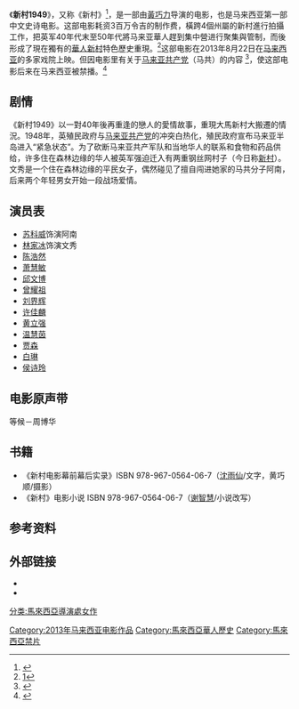 {{Infobox Film
| name               = 新村
| original_name      = 新村1949
| director           = [[黃巧力|黃巧力]]
| producer           = 鄭雄城
| screenplay         = [[黃巧力|黃巧力]] 
| writer             = 
| starring           = [[蘇科威|蘇科威]]、[[林家冰|林家冰]]
| production_company = [[Astro_Shaw|Astro Shaw]]、椰楼映画
| released           = 2013年8月22日（禁映）
2015年（[[Astro集团|Astro]]First 首播）
| runtime            = 1小时37分钟
| country            = {{马来西亚电影產地}}
| language           = [[马来西亚华语|华语]]、[[马来语|马来语]]、[[客家语|客家语]]
}}
《'''新村1949'''》，又称《新村》<ref>{{cite web|url=http://zhongwen.astro.com.my/Default.aspx?TabID=4520&ArticleId=1919&ArticleTabId=1403|title=《新村》 - 《新村》 - 本地圈 - Astro 中文视界|publisher=|deadurl=yes|archiveurl=https://web.archive.org/web/20170825235231/http://zhongwen.astro.com.my/Default.aspx?TabID=4520&ArticleId=1919&ArticleTabId=1403|archivedate=2017年8月25日|df=}}</ref>，是一部由[[黃巧力|黃巧力]]导演的电影，也是马来西亚第一部中文史诗电影。这部电影耗资3百万令吉的制作费，橫跨4個州屬的新村進行拍攝工作，把英军40年代末至50年代將马来亚華人趕到集中營进行聚集與管制，而後形成了現在獨有的[[華人新村|華人新村]]特色歷史重現。<ref>[http://www.lnanews.com/news/馬國電影《新村1949》灑淨及開鏡儀式.html 1]</ref>这部电影在2013年8月22日在[[马来西亚|马来西亚]]的多家戏院上映。但因电影里有关于[[马来亚共产党|马来亚共产党]]（马共）的内容 <ref>{{cite web|url=http://ent.sinchew.com.my/node/32815|title=《新村1949》．第一部大马中文史实电影．唤回新村记忆|date=2012-02-19|publisher=|access-date=2013-07-31|archive-url=https://web.archive.org/web/20180628125036/http://ent.sinchew.com.my/node/32815|archive-date=2018-06-28|dead-url=yes}}</ref>，使这部电影后来在马来西亚被禁播。<ref>{{cite web|url=http://blog.sina.cn/dpool/blog/s/blog_a134e4db0102w64z.html|title=内容掀“赤化”争议《新村1949》搁置上映_leebapa|publisher=|access-date=2017-08-25|archive-date=2020-02-03|archive-url=https://web.archive.org/web/20200203010655/http://blog.sina.cn/dpool/blog/s/blog_a134e4db0102w64z.html|dead-url=no}}</ref>

==剧情==
《新村1949》以一對40年後再重逢的戀人的愛情故事，重現大馬新村大搬遷的情況。1948年，英殖民政府与[[马来亚共产党|马来亚共产党]]的冲突白热化，殖民政府宣布马来亚半岛进入“紧急状态”。为了砍断马来亚共产军队和当地华人的联系和食物和药品供给，许多住在森林边缘的华人被英军强迫迁入有两重钢丝网村子（今日称[[华人新村|新村]]）。文秀是一个住在森林边缘的平民女子，偶然碰见了擅自闯进她家的马共分子阿南，后来两个年轻男女开始一段战场爱情。

==演员表==
*[[苏科威|苏科威]]饰演阿南
*[[林家冰|林家冰]]饰演文秀
*[[陈浩然|陈浩然]]
*[[萧慧敏|萧慧敏]]
*[[邱文博|邱文博]]
*[[曾耀祖|曾耀祖]]
*[[刘界辉|刘界辉]]
*[[许佳麟|许佳麟]]
*[[黄立强|黄立强]]
*[[温慧茵|温慧茵]]
*[[贾森|贾森]]
*[[白琳|白琳]]
*[[侯诗玲|侯诗玲]]

==电影原声带==
等候－周博华

== 书籍 ==
* 《新村电影幕前幕后实录》ISBN 978-967-0564-06-7（[[沈雨仙|沈雨仙]]/文字，黄巧顺/摄影）
* 《新村》电影小说 ISBN 978-967-0564-06-7（[[谢智慧|谢智慧]]/小说改写）

== 参考资料 ==
{{Portal|马来西亚|电影}}
{{reflist}}

==外部链接==
*{{imdb title|2949384|The New Village}} 
*{{facebook|TheNewVillageMovie}}

[[Category:2013年马来西亚电影作品|Category:2013年马来西亚电影作品]]
[[分类:馬來西亞導演處女作|分类:馬來西亞導演處女作]]
[[Category:馬來西亞華人歷史|Category:馬來西亞華人歷史]]
[[Category:馬來西亞禁片|Category:馬來西亞禁片]]